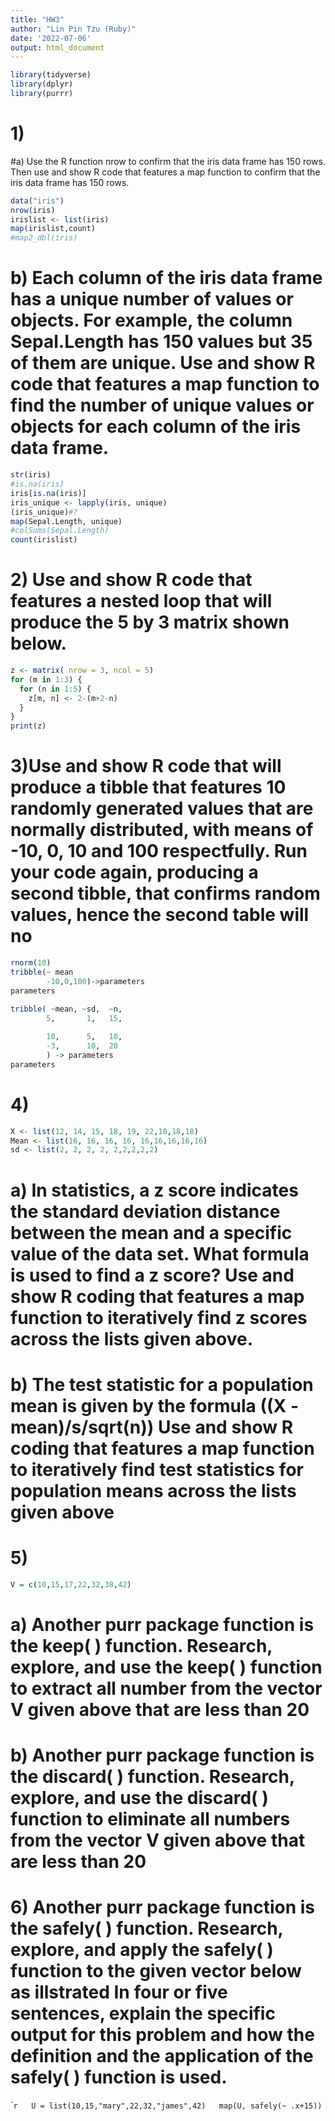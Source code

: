 ```yaml
---
title: "HW3"
author: "Lin Pin Tzu (Ruby)"
date: '2022-07-06'
output: html_document
---
```


```r
library(tidyverse)
library(dplyr)
library(purrr)
```

# 1)
#a) Use the R function nrow to confirm that the iris data frame has 150 rows. Then use and show R code that features a map function to confirm that the iris data frame has 150 rows.
```r
data("iris")
nrow(iris)
irislist <- list(iris)
map(irislist,count)
#map2_dbl(iris)

```

# b) Each column of the iris data frame has a unique number of values or objects. For example, the column Sepal.Length has 150 values but 35 of them are unique. Use and show R code that features a map function to find the number of unique values or objects for each column of the iris data frame.
```r
str(iris)
#is.na(iris)
iris[is.na(iris)]
iris_unique <- lapply(iris, unique) 
(iris_unique)#?
map(Sepal.Length, unique)
#colSums(Sepal.Length)
count(irislist)
```

# 2) Use and show R code that features a nested loop that will produce the  5 by 3 matrix shown below.


```r
z <- matrix( nrow = 3, ncol = 5)
for (m in 1:3) {
  for (n in 1:5) {
    z[m, n] <- 2-(m+2-n)
  }
}
print(z)
```
# 3)Use and show R code that will produce a tibble that features 10 randomly generated values that are normally distributed, with means of -10, 0, 10 and 100 respectfully.  Run your code again, producing a second tibble, that confirms random values, hence the second table will no
```r
rnorm(10)
tribble(~ mean
        -10,0,100)->parameters
parameters
```

```r
tribble( ~mean, ~sd,  ~n,
        5,       1,   15,
        
        10,      5,   10,
        -3,      10,  20
        ) -> parameters
parameters
```

# 4)
```r
X <- list(12, 14, 15, 18, 19, 22,10,18,18)
Mean <- list(16, 16, 16, 16, 16,16,16,16,16)
sd <- list(2, 2, 2, 2, 2,2,2,2,2)
```
# a) In statistics, a z score indicates the standard deviation distance between the mean and a specific value of the data set. What formula is used to find a z score? Use and show R coding that features a map function to iteratively find z scores across the lists  given above.

# b) The test statistic for a population mean is given by the formula ((X - mean)/s/sqrt(n)) Use and show R coding that features a map function to iteratively find test statistics for population means across the lists given above 

# 5)
```r
V = c(10,15,17,22,32,38,42)
```
# a) Another purr package function is the keep( ) function. Research, explore, and use the keep( ) function to extract all number from the vector V given above that are less than 20 

# b) Another purr package function is the discard( ) function. Research, explore, and use the discard( ) function to eliminate all numbers from the vector V given above that are less than 20 

# 6) Another purr package function is the safely( ) function. Research, explore, and apply the safely( ) function  to the given vector below as illstrated In four or five sentences, explain the specific output for this problem and how the definition and the application of the safely( ) function is used.
````r
  U = list(10,15,"mary",22,32,"james",42)
  map(U, safely(~ .x+15))
```